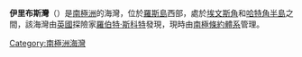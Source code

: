 {{unreferenced|time=2013-10-27T04:47:58+00:00}}
{{coord|77|45|S|166|33|E|source:GNIS|display=title}}

'''伊里布斯灣'''（{{lang-en|Erebus Bay}}）是[[南極洲|南極洲]]的海灣，位於[[羅斯島|羅斯島]]西部，處於[[埃文斯角|埃文斯角]]和[[哈特角半島|哈特角半島]]之間，該海灣由[[英國|英國]]探險家[[羅伯特·斯科特|羅伯特·斯科特]]發現，現時由[[南極條約體系|南極條約體系]]管理。

{{DEFAULTSORT:Erebus Bay}}
[[Category:南極洲海灣|Category:南極洲海灣]]


{{RossIsland-geo-stub}}